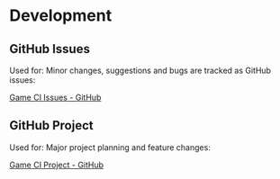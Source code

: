 # Development

## GitHub Issues

Used for: Minor changes, suggestions and bugs are tracked as GitHub issues:

[Game CI Issues - GitHub](https://github.com/game-ci/unity-builder/labels/cloud-runner)

## GitHub Project

Used for: Major project planning and feature changes:

[Game CI Project - GitHub](https://github.com/orgs/game-ci/projects/5)
